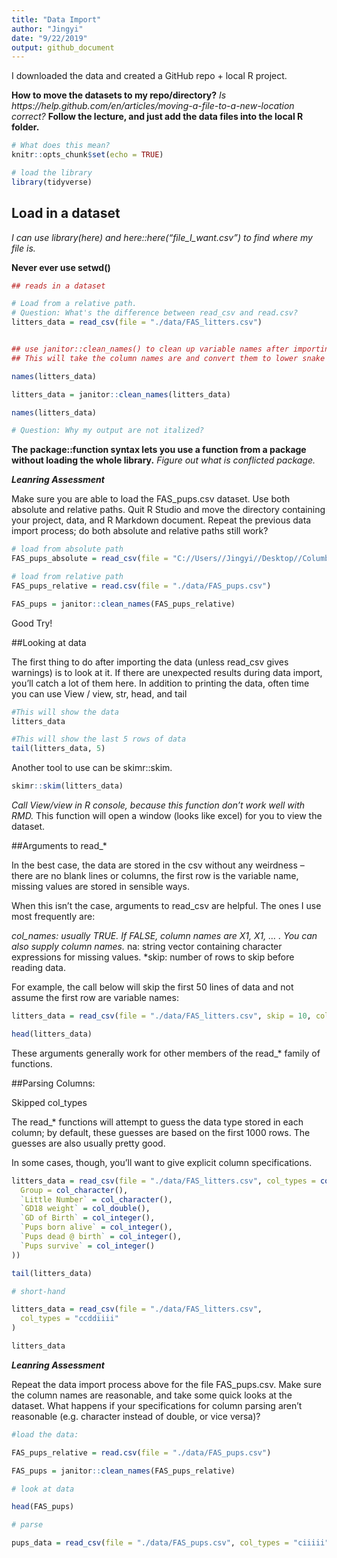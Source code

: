 ```yaml
---
title: "Data Import"
author: "Jingyi"
date: "9/22/2019"
output: github_document
---
```


I downloaded the data and created a GitHub repo + local R project.

**How to move the datasets to my repo/directory?**
*Is https://help.github.com/en/articles/moving-a-file-to-a-new-location correct?*
**Follow the lecture, and just add the data files into the local R folder.**

```r

# What does this mean?
knitr::opts_chunk$set(echo = TRUE)

# load the library
library(tidyverse)

```

## Load in a dataset

*I can use library(here) and here::here("file_I_want.csv") to find where my file is.*

**Never ever use setwd()**

```r

## reads in a dataset

# Load from a relative path.
# Question: What's the difference between read_csv and read.csv?
litters_data = read_csv(file = "./data/FAS_litters.csv")


## use janitor::clean_names() to clean up variable names after importing
## This will take the column names are and convert them to lower snake case.

names(litters_data)

litters_data = janitor::clean_names(litters_data)

names(litters_data)

# Question: Why my output are not italized?

```

**The package::function syntax lets you use a function from a package without loading the whole library.**
*Figure out what is conflicted package.*

***Leanring Assessment***

Make sure you are able to load the FAS_pups.csv dataset. Use both absolute and relative paths. Quit R Studio and move the directory containing your project, data, and R Markdown document. Repeat the previous data import process; do both absolute and relative paths still work?

```r

# load from absolute path
FAS_pups_absolute = read_csv(file = "C://Users//Jingyi//Desktop//Columbia_University//Fall2019//P8105_Data_Science_I//Lecture In-Class Codes//Data_Wrangling_I//data_wrangling_i//Data//FAS_pups.csv")

# load from relative path
FAS_pups_relative = read.csv(file = "./data/FAS_pups.csv")

FAS_pups = janitor::clean_names(FAS_pups_relative)

```

Good Try!

##Looking at data

The first thing to do after importing the data (unless read_csv gives warnings) is to look at it. If there are unexpected results during data import, you’ll catch a lot of them here. In addition to printing the data, often time you can use View / view, str, head, and tail

```r

#This will show the data
litters_data

#This will show the last 5 rows of data
tail(litters_data, 5)

```

Another tool to use can be skimr::skim.

```r

skimr::skim(litters_data)

```

*Call View/view in R console, because this function don't work well with RMD.*
This function will open a window (looks like excel) for you to view the dataset.

##Arguments to read_*

In the best case, the data are stored in the csv without any weirdness – there are no blank lines or columns, the first row is the variable name, missing values are stored in sensible ways. 

When this isn’t the case, arguments to read_csv are helpful. The ones I use most frequently are:

*col_names: usually TRUE. If FALSE, column names are X1, X1, … . You can also supply column names.
*na: string vector containing character expressions for missing values.
*skip: number of rows to skip before reading data.

For example, the call below will skip the first 50 lines of data and not assume the first row are variable names:

```r

litters_data = read_csv(file = "./data/FAS_litters.csv", skip = 10, col_names = FALSE)

head(litters_data)

```

These arguments generally work for other members of the read_* family of functions.

##Parsing Columns:

Skipped col_types

The read_* functions will attempt to guess the data type stored in each column; by default, these guesses are based on the first 1000 rows. The guesses are also usually pretty good. 

In some cases, though, you’ll want to give explicit column specifications. 

```r

litters_data = read_csv(file = "./data/FAS_litters.csv", col_types = cols(
  Group = col_character(),
  `Little Number` = col_character(),
  `GD18 weight` = col_double(),
  `GD of Birth` = col_integer(),
  `Pups born alive` = col_integer(),
  `Pups dead @ birth` = col_integer(),
  `Pups survive` = col_integer()
))

tail(litters_data)

# short-hand

litters_data = read_csv(file = "./data/FAS_litters.csv",
  col_types = "ccddiiii"
)

litters_data

```


***Leanring Assessment***

Repeat the data import process above for the file FAS_pups.csv. Make sure the column names are reasonable, and take some quick looks at the dataset. What happens if your specifications for column parsing aren’t reasonable (e.g. character instead of double, or vice versa)?

```r

#load the data:

FAS_pups_relative = read.csv(file = "./data/FAS_pups.csv")

FAS_pups = janitor::clean_names(FAS_pups_relative)

# look at data

head(FAS_pups)

# parse

pups_data = read_csv(file = "./data/FAS_pups.csv", col_types = "ciiiii")


```

